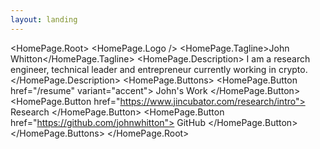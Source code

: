 ```yaml
---
layout: landing
---
```



<HomePage.Root>
  <HomePage.Logo />
  <HomePage.Tagline>John Whitton</HomePage.Tagline>
  <HomePage.Description>
    I am a research engineer, technical leader and entrepreneur currently
    working in crypto.
  </HomePage.Description>
  <HomePage.Buttons>
    <HomePage.Button href="/resume" variant="accent">
      John's Work
    </HomePage.Button>
    <HomePage.Button href="https://www.jincubator.com/research/intro">
      Research
    </HomePage.Button>
    <HomePage.Button href="https://github.com/johnwhitton">
      GitHub
    </HomePage.Button>
  </HomePage.Buttons>
</HomePage.Root>
